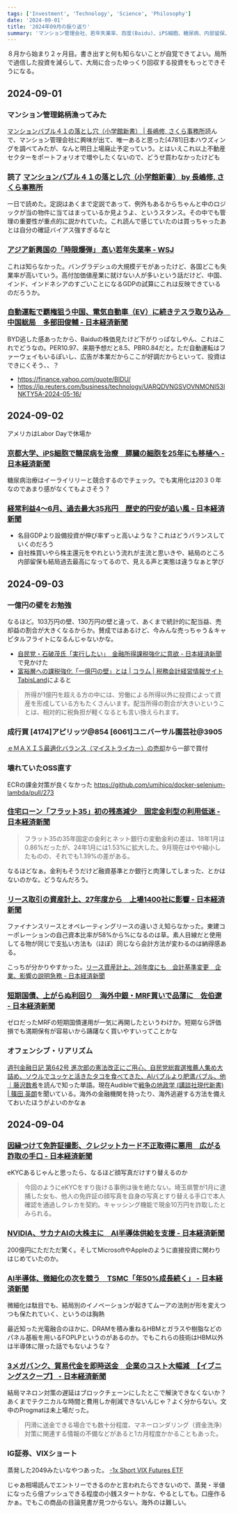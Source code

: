 ```yaml
---
tags: ['Investment', 'Technology', 'Science', 'Philosophy']
date: '2024-09-01'
title: '2024年09月の振り返り'
summary: 'マンション管理会社、若年失業率、百度(Baidu)、iPS細胞、糖尿病、内部留保、設備投資、一億円の壁、リース資産計上、短期国債、オフェンシブ・リアリズム、IG証券、VIXショート、HBM、FOPLP、即時送金、eKYC、サカナAI'
---
```


８月から始まり２ヶ月目。書き出すと何も知らないことが自覚できてよい。局所で過信した投資を減らして、大局に合ったゆっくり回収する投資をもっとできそうになる。

## 2024-09-01

### マンション管理銘柄漁ってみた

[マンションバブル４１の落とし穴（小学館新書） | 長嶋修, さくら事務所](https://a.co/gwNvHcj)読んで、マンション管理会社に興味が出て、唯一あると思った[4781]日本ハウズィングを調べてみたが、なんと明日上場廃止予定っていう。とはいえこれ以上不動産セクターをポートフォリオで増やしたくないので、どうせ買わなかったけども

### 読了 [マンションバブル４１の落とし穴（小学館新書） by 長嶋修, さくら事務所](https://a.co/8GkhCdE)

一日で読めた。定説はあくまで定説であって、例外もあるからちゃんと中のロジックが当の物件に当てはまっているか見ようよ、というスタンス。その中でも管理の重要性が重点的に説かれていた。これ読んで感じていたのは買っちゃったあとは自分の確証バイアス強すぎるなと

### [アジア新興国の「時限爆弾」 高い若年失業率 - WSJ](https://jp.wsj.com/articles/a-time-bomb-is-threatening-economies-across-asia-1a1669e5)

これは知らなかった。バングラデシュの大規模デモがあったけど、各国どこも失業率が高いていう。高付加価値産業に就けない人が多いという話だけど、中国、インド、インドネシアのすごいことになるGDPの試算にこれは反映できているのだろうか。

### [自動運転で覇権狙う中国、電気自動車（EV）に続きテスラ取り込み　中国総局　多部田俊輔 - 日本経済新聞](https://www.nikkei.com/article/DGXZQOGM268E70W4A820C2000000/)

BYD逃した感あったから、Baiduの株価見たけど下がりっぱなしやん、これはこれでどうなの。PER10.97、来期予想だと8.5、PBR0.84だと。ただ自動運転はファーウェイもいるぽいし、広告が本業だからここが好調だからといって、投資はできにくそう、、？

- https://finance.yahoo.com/quote/BIDU/
- https://jp.reuters.com/business/technology/UARQDVNGSVOVNMONI53INKTY5A-2024-05-16/

## 2024-09-02

アメリカはLabor Dayで休場か

### [京都大学、iPS細胞で糖尿病を治療　膵臓の細胞を25年にも移植へ - 日本経済新聞](https://www.nikkei.com/article/DGXZQOUF020X30S4A900C2000000/)

糖尿病治療はイーライリリーと競合するのでチェック。でも実用化は20３０年なのであまり感がなくてもよさそう？

### [経常利益4〜6月、過去最大35兆円　歴史的円安が追い風 - 日本経済新聞](https://www.nikkei.com/article/DGXZQOUA306570Q4A830C2000000/)

- 名目GDPより設備投資が伸び率ずっと高いような？これはどうバランスしていくのだろう
- 自社株買いやら株主還元をやれという流れが主流と思いきや、結局のところ内部留保も結局過去最高になってるので、見える声と実態は違うなぁと学び

## 2024-09-03

### 一億円の壁をお勉強

なるほど。103万円の壁、130万円の壁と違って、あくまで統計的に配当益、売却益の割合が大きくなるからか。賛成ではあるけど、今みんな売っちゃう＆キャピタルフライトになるんじゃないかな。

- [自民党・石破茂氏「実行したい」　金融所得課税強化に意欲 - 日本経済新聞](https://www.nikkei.com/article/DGXZQOUA02BF80S4A900C2000000/)で見かけた
- [富裕層への課税強化「一億円の壁」とは | コラム | 税務会計経営情報サイト TabisLand](https://www.tabisland.ne.jp/column/2024/0110.html)によると

> 所得が1億円を超える方の中には、労働による所得以外に投資によって資産を形成している方もたくさんいます。配当所得の割合が大きいということは、相対的に税負担が軽くなるとも言い換えられます。

### 成行買 [4174]アピリッツ@854 [6061]ユニバーサル園芸社@3905

[ｅＭＡＸＩＳ最適化バランス（マイストライカー）の売却](https://umihi.co/blog/20240801-investment#%EF%BD%85%EF%BD%8D%EF%BD%81%EF%BD%98%EF%BD%89%EF%BD%93%E6%9C%80%E9%81%A9%E5%8C%96%E3%83%90%E3%83%A9%E3%83%B3%E3%82%B9%E3%83%9E%E3%82%A4%E3%82%B9%E3%83%88%E3%83%A9%E3%82%A4%E3%82%AB%E3%83%BC%E5%85%A8%E6%95%B0%E8%A7%A3%E7%B4%84%E6%B3%A8%E6%96%8723805-%E7%B4%84%E5%AE%9A23916)から一部で買付

### 壊れていたOSS直す

ECRの課金対策が良くなかった https://github.com/umihico/docker-selenium-lambda/pull/273

### [住宅ローン「フラット35」初の残高減少　固定金利型の利用低迷 - 日本経済新聞](https://www.nikkei.com/article/DGXZQOUB3113L0R30C24A8000000/)

> フラット35の35年固定の金利とネット銀行の変動金利の差は、18年1月は0.86%だったが、24年1月には1.53%に拡大した。9月現在はやや縮小したものの、それでも1.39%の差がある。

なるほどなぁ。金利もそうだけど融資基準とか銀行と肉薄してしまった、とかはないのかな。どうなんだろう。

### [リース取引の資産計上、27年度から　上場1400社に影響 - 日本経済新聞](https://www.nikkei.com/article/DGXZQOTG0212O0S4A900C2000000/)

ファイナンスリースとオペレーティングリースの違いさえ知らなかった。東建コーポレーションの自己資本比率が58%から%になるのは草。素人目線だと使用してる物が同じで支払い方法も（ほぼ）同じなら会計方法が変わるのは納得感ある。

こっちが分かりやすかった。[リース資産計上、26年度にも　会計基準変更　企業、影響の説明急務 - 日本経済新聞](https://www.nikkei.com/article/DGKKZO70734530T00C23A5EA1000/)

### [短期国債、上がらぬ利回り　海外中銀・MRF買いで品薄に　佐伯遼 - 日本経済新聞](https://www.nikkei.com/article/DGXZQOUB035560T00C24A9000000/)

ゼロだったMRFの短期国債運用が一気に再開したというわけか。短期なら評価損でも満期保有が容易いから躊躇なく買いやすいってことかな

### オフェンシブ・リアリズム

[週刊金融日記 第642号 進次郎の憲法改正にご用心、自民党総裁選推薦人集め大詰め、ソウルでユッケと活きたタコを食べてきた、AIバブルより肥満バブル、他｜藤沢数希](https://note.com/kazu_fujisawa/n/n1b1ae247dccb)を読んで知った単語。現在Audibleで[戦争の地政学 (講談社現代新書) | 篠田 英朗](https://amzn.asia/d/fIhcqBV)を聞いている。海外の金融機関を持ったり、海外逃避する方法を備えておいたほうがよいのかなぁ

## 2024-09-04

### [因縁つけて免許証撮影、クレジットカード不正取得に悪用　広がる詐取の手口 - 日本経済新聞](https://www.nikkei.com/article/DGXZQOUE023C50S4A900C2000000/)

eKYCあるじゃんと思ったら、なるほど顔写真だけすり替えるのか

> 今回のようにeKYCをすり抜ける事例は後を絶たない。埼玉県警が1月に逮捕した女も、他人の免許証の顔写真を自身の写真とすり替える手口で本人確認を通過しクレカを契約。キャッシング機能で現金10万円を詐取したとみられる。

### [NVIDIA、サカナAIの大株主に　AI半導体供給を支援 - 日本経済新聞](https://www.nikkei.com/article/DGXZQOUC295HA0Z20C24A8000000/)

200億円にただただ驚く。そしてMicrosoftやAppleのように直接投資に関わりはじめていたのか。

### [AI半導体、微細化の次を競う　TSMC「年50%成長続く」 - 日本経済新聞](https://www.nikkei.com/article/DGXZQOGM22AC90S4A820C2000000/)

微細化は駄目でも、結局別のイノベーションが起きてムーアの法則が形を変えつつも保たれていく、というのは胸熱

最近知った光電融合のほかに、DRAMを積み重ねるHBMとガラスや樹脂などのパネル基板を用いるFOPLPというのがあるのか。でもこれらの技術はHBM以外は半導体に限った話でもないような？

### [3メガバンク、貿易代金を即時送金　企業のコスト大幅減　【イブニングスクープ】 - 日本経済新聞](https://www.nikkei.com/article/DGXZQOUB140TT0U4A610C2000000/)

結局マネロン対策の遅延はブロックチェーンにしたとこで解決できなくないか？あくまでテクニカルな時間と費用しか削減できないんじゃ？よく分からない。文中のProgmatは未上場だった。

> 円滑に送金できる場合でも数十分程度、マネーロンダリング（資金洗浄）対策に関連する情報の不備などがあると1カ月程度かかることもあった。

### IG証券、VIXショート

蒸発した2049みたいなやつあった。 [-1x Short VIX Futures ETF](https://www.ig.com/jp/shares/markets-shares/-1x-short-vix-futures-etf)

じゃあ相場読んでエントリーできるのかと言われたらできないので、蒸発・半値になったら倍プッシュできる程度の小銭スタートかな、やるとしても。口座作るかぁ。でもこの商品の目論見書が見つからない。海外のは難しい。

